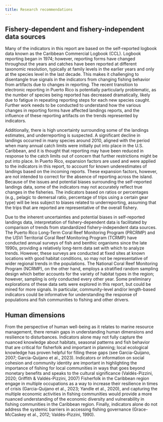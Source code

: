 ```yaml
---
title: Research recommendations
---
```


## Fishery-dependent and fishery-independent data sources

Many of the indicators in this report are based on the self-reported logbook data known as the Caribbean Commercial Logbook (CCL).  Logbook reporting began in 1974; however, reporting forms have changed throughout the years and catches have been reported at different taxonomic resolution, typically at family levels in the earlier years and only at the species level in the last decade.  This makes it challenging to disentangle true signals in the indicators from changing fishing behavior from artifacts due to changes in reporting.  The recent transition to electronic reporting in Puerto Rico is potentially particularly problematic, as the number of species being reported has decreased dramatically, likely due to fatigue in repeating reporting steps for each new species caught.  Further work needs to be conducted to understand how the various changes in reporting forms have affected landings reports, and the influence of these reporting artifacts on the trends represented by indicators.

Additionally, there is high uncertainty surrounding some of the landings estimates, and underreporting is suspected.  A significant decline in landings occurred in many species around 2010, aligned with the period when many annual catch limits were initially put into place in the U.S. Caribbean, and it is thought that reporting may have been reduced in response to the catch limits out of concern that further restrictions might be put into place.  In Puerto Rico, expansion factors are used and were applied to the indicators in this report, to account for known underestimates of landings based on the incoming reports.  These expansion factors, however, are not intended to correct for the absence of reporting across the island.  Because of the issues and potential biases surrounding the self-reported landings data, some of the indicators may not accurately reflect true changes in the fisheries.  The indicators based on ratios or percentages (e.g., pelagic to demersal ratio, percentage of trips using a certain gear type) will be less subject to biases related to underreporting, assuming that the trips that are reported are representative of the overall fishery. 

Due to the inherent uncertainties and potential biases in self-reported landings data, interpretation of fishery-dependent data is facilitated by comparison of trends from standardized fishery-independent data sources.  The Puerto Rico Long-Term Coral Reef Monitoring Program (PRCRMP) and the USVI Territorial Coral Reef Monitoring Program (TCRMP) have conducted annual surveys of fish and benthic organisms since the late 1990s, providing a relatively long-term data set with which to analyze trends.  However, these surveys are conducted at fixed sites at known locations with good habitat conditions, so may not be representative of wider regional trends in the populations.  The National Coral Reef Monitoring Program (NCRMP), on the other hand, employs a stratified random sampling design which better accounts for the variety of habitat types in the region; however, sampling is only conducted every other year.  Some preliminary explorations of these data sets were explored in this report, but could be mined for more signals.  In particular, community-level and/or length-based indicators could be informative for understanding the response of populations and fish communities to fishing and other drivers. 

## Human dimensions

From the perspective of human well-being as it relates to marine resource management, there remain gaps in understanding human dimensions and resilience to disturbances.  Indicators alone may not fully capture the nuanced knowledge about habitats, seasonal patterns and fish behavior that are critical for fisherfolk and important in planning; local ecological knowledge has proven helpful for filling these gaps (see Garcia-Quijano, 2007; Garcia-Quijano et al., 2023).  Indicators or information on social cohesion and community identity are important in highlighting the importance of fishing for local communities in ways that goes beyond monetary benefits and speaks to the cultural significance (Valdés-Pizzini, 2020; Griffith & Valdés-Pizzini, 2007) Fisherfolk in the Caribbean region engage in multiple occupations as a way to increase their resilience in times of crisis (Garcia-Quijano et al., 2023; Yandle et al., 2020), and capturing the multiple economic activities in fishing communities would provide a more nuanced understanding of the economic diversity and vulnerability in fishing communities in the Caribbean region.  Finally, indicators alone do not address the systemic barriers in accessing fishing governance (Grace-McCaskey et al., 2012; Valdés-Pizzini, 1990).

